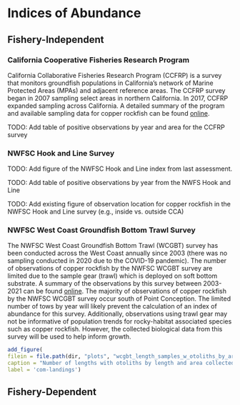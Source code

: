 # Indices of Abundance

## Fishery-Independent 

### California Cooperative Fisheries Research Program

California Collaborative Fisheries Research Program (CCFRP) is a survey that monitors groundfish populations in California’s network of Marine Protected Areas (MPAs) and adjacent reference areas. The CCFRP survey began in 2007 sampling select areas in northern California. In 2017, CCFRP expanded sampling across California. A detailed summary of the program and available sampling data for copper rockfish can be found [online](https://www.pcouncil.org/documents/2022/05/f-3-attachment-5-california-collaborative-fisheries-research-program-data-availability-for-stock-assessments.pdf/).

TODO: Add table of positive observations by year and area for the CCFRP survey

### NWFSC Hook and Line Survey

TODO: Add figure of the NWFSC Hook and Line index from last assessment.

TODO: Add table of positive observations by year from the NWFS Hook and Line 

TODO: Add existing figure of observation location for copper rockfish in the NWFSC Hook and Line survey (e.g., inside vs. outside CCA)

### NWFSC West Coast Groundfish Bottom Trawl Survey

The NWFSC West Coast Groundfish Bottom Trawl (WCGBT) survey has been conducted across the West Coast annually since 2003 (there was no sampling conducted in 2020 due to the COVID-19 pandemic). The number of observations of copper rockfish by the NWFSC WCGBT survey are limited due to the sample gear (trawl) which is deployed on soft bottom substrate. A summary of the observations by this survey between 2003-2021 can be found [online](https://www.pcouncil.org/documents/2022/05/f-3-attachment-4-detailed-summary-of-available-data-to-support-west-coast-groundfish-stock-assessments-in-2023-electronic-only.pdf#page=111). The majority of observations of copper rockfish by the NWFSC WCGBT survey occur south of Point Conception. The limited number of tows by year will likely prevent the calculation of an index of abundance for this survey. Additionally, observations using trawl gear may not be informative of population trends for rocky-habitat associated species such as copper rockfish. However, the collected biological data from this survey will be used to help inform growth.

```r
add_figure(
filein = file.path(dir, "plots", "wcgbt_length_samples_w_otoliths_by_area.png"), 
caption = "Number of lengths with otoliths by length and area collected by the NWFSC WCGBT survey between 2003 - 2021. A total of 195 and 584 otoliths were collected from the areas north and south of Point Conception, respectively (source: NWFSC WCGBT survey)",
label = 'com-landings')

``` 


## Fishery-Dependent 
